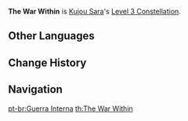 {{Constellation Infobox
|image       = Constellation The War Within.png
|description = Increases the Level of [[Subjugation: Koukou Sendou]] by 3.<br />Maximum upgrade level is 15.
|level       = 3
|character   = Kujou Sara
|utility1    = Talent Level Increase
|utility2    = Elemental Burst Level Increase
}}
'''The War Within''' is [[Kujou Sara]]'s [[Level 3 Constellation]].
<!--
==Gameplay Notes==
-->

==Other Languages==
{{Other Languages
|en      = The War Within
|zhs     = 心魔
|zhs_rm  = Xīn Mó
|zht     = 心魔
|zht_rm  = Xīn Mó
|zh_tl   = Heart Evil
|ja      = 心魔
|ja_rm   = Shinma{{Assumed}}
|ja_tl   = Heart Evil
|ko      = 심마
|ko_rm   = Simma
|ko_tl   = Devil of Mind
|es      = Conflicto interno
|es_tl   = Internal conflict
|fr      = Conflit intérieur
|fr_tl   = Internal Conflict
|ru      = Внутренняя война
|ru_tl   = 
|th      = The War Within
|vi      = Tâm Ma
|vi_tl   = 
|de      = Innerer Dämon
|de_tl   = Inner Demon
|id      = The War Within
|pt      = Guerra Interna
|pt_tl   = Internal War
}}

==Change History==
{{Change History|2.1}}

==Navigation==
{{Talent Navbox|Kujou Sara}}
[[pt-br:Guerra Interna]]
[[th:The War Within]]